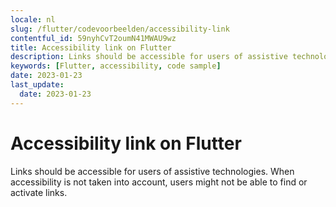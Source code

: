 ```yaml
---
locale: nl
slug: /flutter/codevoorbeelden/accessibility-link
contentful_id: 59nyhCvT2oumN41MWAU9wz
title: Accessibility link on Flutter
description: Links should be accessible for users of assistive technologies.
keywords: [Flutter, accessibility, code sample]
date: 2023-01-23
last_update:
  date: 2023-01-23
---
```


# Accessibility link on Flutter

Links should be accessible for users of assistive technologies. When accessibility is not taken into account, users might not be able to find or activate links.

<CodeSample id="accessibility-link" framework="flutter" locale="nl"/>
